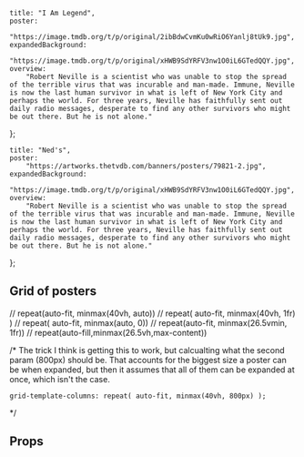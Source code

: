 
    title: "I Am Legend",
    poster:
        "https://image.tmdb.org/t/p/original/2ibBdwCvmKu0wRiO6Yanlj8tUk9.jpg",
    expandedBackground:
        "https://image.tmdb.org/t/p/original/xHWB9SdYRFV3nw1O0iL6GTedQQY.jpg",
    overview:
        "Robert Neville is a scientist who was unable to stop the spread of the terrible virus that was incurable and man-made. Immune, Neville is now the last human survivor in what is left of New York City and perhaps the world. For three years, Neville has faithfully sent out daily radio messages, desperate to find any other survivors who might be out there. But he is not alone."
};

    title: "Ned's",
    poster:
        "https://artworks.thetvdb.com/banners/posters/79821-2.jpg",
    expandedBackground:
        "https://image.tmdb.org/t/p/original/xHWB9SdYRFV3nw1O0iL6GTedQQY.jpg",
    overview:
        "Robert Neville is a scientist who was unable to stop the spread of the terrible virus that was incurable and man-made. Immune, Neville is now the last human survivor in what is left of New York City and perhaps the world. For three years, Neville has faithfully sent out daily radio messages, desperate to find any other survivors who might be out there. But he is not alone."
};

<Meta title="Poster" component={Poster} />

<Preview>
    <Story name="default">
        <div style={{position: "relative"}}>
            <Poster expanded={boolean("expanded", false)} metadata={mediaData} />
        </div>
    </Story>
</Preview>

## Grid of posters

// repeat(auto-fit, minmax(40vh, auto))
// repeat( auto-fit, minmax(40vh, 1fr) )
// repeat( auto-fit, minmax(auto, 0))
// repeat(auto-fit, minmax(26.5vmin, 1fr))
// repeat(auto-fill,minmax(26.5vh,max-content))

/\*
The trick I think is getting this to work, but calcualting what the second param (800px)
should be. That accounts for the biggest size a poster can be when expanded, but then it assumes
that all of them can be expanded at once, which isn't the case.

    grid-template-columns: repeat( auto-fit, minmax(40vh, 800px) );

\*/


<Preview>
    <Story name="grid of posters">
        <Grid columns="repeat(auto-fill,minmax(min-content,min(40vh, 800px)))" gridGap="2em 0">
            <Poster
                expanded={boolean("expanded", false)}
                metadata={mediaData}
            />
            <Poster expanded={false} metadata={mediaData2} />
            <Poster
                expanded={boolean("expanded", false)}
                metadata={mediaData}
            />
            <Poster
                expanded={boolean("expanded", false)}
                metadata={mediaData}
            />
            <Poster
                expanded={boolean("expanded", false)}
                metadata={mediaData}
            />
            <Poster
                expanded={boolean("expanded", false)}
                metadata={mediaData}
            />
            <Poster
                expanded={boolean("expanded", false)}
                metadata={mediaData}
            />
            <Poster
                expanded={boolean("expanded", false)}
                metadata={mediaData}
            />
            <Poster
                expanded={boolean("expanded", false)}
                metadata={mediaData}
            />
            <Poster
                expanded={boolean("expanded", false)}
                metadata={mediaData}
            />
            <Poster
                expanded={boolean("expanded", false)}
                metadata={mediaData}
            />
        </Grid>
    </Story>
</Preview>

## Props

<Props of={Poster} />
